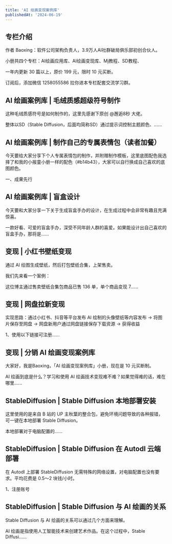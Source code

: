 ```yaml
---
title: 'AI 绘画变现案例库'
publishedAt: '2024-06-19'
---
```


## 专栏介绍

作者 Baoxing：软件公司架构负责人，3.9万人AI社群破局俱乐部初创合伙人。  
  
小册共四个专栏：AI绘画应用库、AI绘画变现库、Mj教程、SD教程、  
  
一年内更新 30 篇以上，原价 199 元，限时 10 元买断。  
  
订阅后，添加微信 1258055586 拉你进本专栏配套交流学习群。

## AI 绘画案例库 | 毛绒质感超级符号制作
这种毛绒质感符号是如何制作的，这里先感谢下原创 @邂逅8秒 大佬。

整体以SD（Stable Diffusion，后面均简称SD）通过提示词控制主题颜色、......

## AI 绘画案例库 | 制作自己的专属表情包（读者加餐）
今天要给大家分享下个人专属表情包的制作，并附赠制作模板，这里底图配色我选择了和我的小报童小册一样的配色（#b14b43），大家可以自行换成自己喜欢的底图颜色。

一、成果先行

## AI 绘画案例库 | 盲盒设计
今天要和大家分享一下关于生成盲盒手办的设计，在生成过程中会非常有趣且充满惊喜。

一款好看、可爱的盲盒手办，深受不同年龄人群的喜爱。如果能设计出自己喜欢的盲盒手办，那将是......

## 变现 | 小红书壁纸变现
通过 AI 绘图生成壁纸，然后打包壁纸合集，上架售卖。

我们先来看一个案例：

这位博主通过售卖壁纸合集包商品已售 136 单，单个商品变现 7......

## 变现 | 网盘拉新变现
实现思路：通过小红书、抖音等平台发布 AI 绘制的头像壁纸等内容发布 → 将图片保存至网盘 → 网盘新用户通过网盘链接保存下载资源 → 获得收益

1、使用以下链接可注册......

## 变现 | 分销 AI 绘画变现案例库
大家好，我是Baoxing，「AI 绘画变现案例库」小册，现在是 10 元买断制。

AI 绘画到底是什么？学习和使用 AI 绘画技术变现难不难？如果觉得难的话，难在哪里......

## StableDiffusion | Stable Diffusion 本地部署安装
这里使用的是来自 B 站的 UP 主秋葉的整合包，避免环境问题导致的各种报错，可一键在本地部署 Stable Diffusion。

本地部署对于电脑配置的......

## StableDiffusion | Stable Diffusion 在 Autodl 云端部署
在 Autodl 上部署 StableDiffusion 无需特殊的网络设置，对电脑配置也没有要求。平均花费是 0.5～2 块钱/小时。

1、注册账号

## StableDiffusion | Stable Diffusion 与 AI 绘画的关系
Stable Diffusion 与 AI 绘画的关系可以通过几个方面来理解。

AI 绘画是指使用人工智能技术来创建艺术作品。在这个过程中，Stable Diffusi......